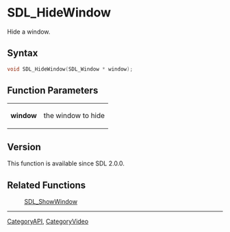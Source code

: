 = SDL_HideWindow =

Hide a window.

== Syntax ==

<syntaxhighlight lang='c'>
void SDL_HideWindow(SDL_Window * window);
</syntaxhighlight>

== Function Parameters ==

{|
|'''window'''
|the window to hide
|}

== Version ==

This function is available since SDL 2.0.0.

== Related Functions ==

:[[SDL_ShowWindow]]

----
[[CategoryAPI]], [[CategoryVideo]]


